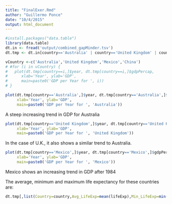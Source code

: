 ```yaml
---
title: "FinalExer.Rmd"
author: "Guillermo Ponce"
date: "10/4/2015"
output: html_document
---
```

```r
#install.packages("data.table")
library(data.table)
dt.in <- fread('output/combined_gapMinder.tsv')
dt.tmp <- dt.in[country=='Australia' | country=='United Kingdom' | country=='Mexico',]

vCountry <-c('Australia','United Kingdom','Mexico','China') 
# #for (i in vCountry) {    
#   plot(dt.tmp[country==i,]$year, dt.tmp[country==i,]$gdpPercap,
#      xlab='Year', ylab='GDP',
#      main=paste0('GDP per Year for ', i))
# }
```
```r
plot(dt.tmp[country=='Australia',]$year, dt.tmp[country=='Australia',]$gdpPercap,
     xlab='Year', ylab='GDP',
     main=paste0('GDP per Year for ', 'Australia'))
````
A steep increasing trend in GDP for Australia

```r
plot(dt.tmp[country=='United Kingdom',]$year, dt.tmp[country=='United Kingdom',]$gdpPercap,
     xlab='Year', ylab='GDP',
     main=paste0('GDP per Year for ', 'United Kingdom'))
````
In the case of U.K., it also shows a similar trend to Australia.

```r
plot(dt.tmp[country=='Mexico',]$year, dt.tmp[country=='Mexico',]$gdpPercap,
     xlab='Year', ylab='GDP',
     main=paste0('GDP per Year for ', 'Mexico'))
````
Mexico shows an increasing trend in GDP after 1984

The average, minimum and maximum life expectancy for these countries are:
```r
dt.tmp[,list(Country=country,Avg_LifeExp=mean(lifeExp),Min_LifeExp=min(lifeExp), Max_LifeExp=max(lifeExp)),by='country'][,2:5,with=FALSE]
````
